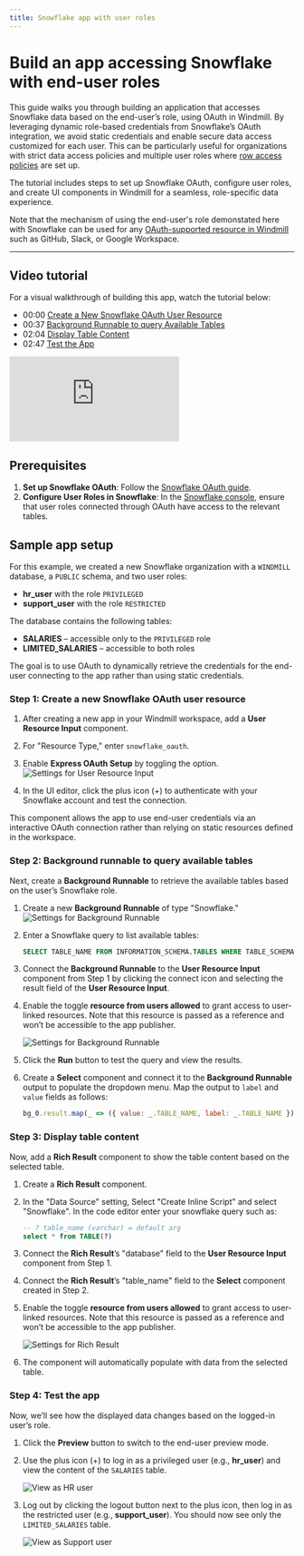 ```yaml
---
title: Snowflake app with user roles
---
```



# Build an app accessing Snowflake with end-user roles

This guide walks you through building an application that accesses Snowflake data based on the end-user’s role, using OAuth in Windmill. By leveraging dynamic role-based credentials from Snowflake’s OAuth integration, we avoid static credentials and enable secure data access customized for each user. This can be particularly useful for organizations with strict data access policies and multiple user roles where [row access policies](https://docs.snowflake.com/en/user-guide/security-row-intro) are set up.

The tutorial includes steps to set up Snowflake OAuth, configure user roles, and create UI components in Windmill for a seamless, role-specific data experience.

Note that the mechanism of using the end-user's role demonstated here with Snowflake can be used for any [OAuth-supported resource in Windmill](/docs/misc/setup_oauth#oauth) such as GitHub, Slack, or Google Workspace.

<div className="grid grid-cols-2 gap-6 mb-4">
	<DocCard
		title="Resources and resource types"
		description="Resources are structured configurations and connections to third-party systems, with Resource Types defining the schema for each Resource."
		href="/docs/core_concepts/resources_and_types"
	/>
	<DocCard
		title="Snowflake OAuth"
		description="Setup a Snowflake OAuth connection"
		href="/docs/misc/setup_oauth#snowflake"
		target="_blank"
	/>
</div>

---

## Video tutorial

For a visual walkthrough of building this app, watch the tutorial below:

- 00:00 [Create a New Snowflake OAuth User Resource](https://www.youtube.com/watch?v=9r17_ABP4Xk&t=0s)
- 00:37 [Background Runnable to query Available Tables](https://www.youtube.com/watch?v=9r17_ABP4Xk&t=21s)
- 02:04 [Display Table Content](https://www.youtube.com/watch?v=9r17_ABP4Xk&t=83s)
- 02:47 [Test the App](https://www.youtube.com/watch?v=9r17_ABP4Xk&t=147s)

<iframe
    style={{ aspectRatio: '16/9' }}
    src="https://www.youtube.com/embed/9r17_ABP4Xk"
    title="Small tutorial on how to build a Windmill App that uses Snowflake as a data source with OAuth roles and permissions"
    frameBorder="0"
    allow="accelerometer; autoplay; clipboard-write; encrypted-media; gyroscope; picture-in-picture; web-share"
    allowFullScreen
    className="border-2 rounded-lg object-cover w-full dark:border-gray-800"
></iframe>

## Prerequisites

1. **Set up Snowflake OAuth**: Follow the [Snowflake OAuth guide](/docs/misc/setup_oauth#snowflake).
2. **Configure User Roles in Snowflake**: In the [Snowflake console](https://app.snowflake.com/), ensure that user roles connected through OAuth have access to the relevant tables.

## Sample app setup

For this example, we created a new Snowflake organization with a `WINDMILL` database, a `PUBLIC` schema, and two user roles:

- **hr_user** with the role `PRIVILEGED`
- **support_user** with the role `RESTRICTED`

The database contains the following tables:
- **SALARIES** – accessible only to the `PRIVILEGED` role
- **LIMITED_SALARIES** – accessible to both roles

The goal is to use OAuth to dynamically retrieve the credentials for the end-user connecting to the app rather than using static credentials.

### Step 1: Create a new Snowflake OAuth user resource

1. After creating a new app in your Windmill workspace, add a **User Resource Input** component.
2. For "Resource Type," enter `snowflake_oauth`.
3. Enable **Express OAuth Setup** by toggling the option.
   ![Settings for User Resource Input](./user_resource_input.png)

4. In the UI editor, click the plus icon (+) to authenticate with your Snowflake account and test the connection.

This component allows the app to use end-user credentials via an interactive OAuth connection rather than relying on static resources defined in the workspace.

### Step 2: Background runnable to query available tables

Next, create a **Background Runnable** to retrieve the available tables based on the user’s Snowflake role.

1. Create a new **Background Runnable** of type "Snowflake."
   ![Settings for Background Runnable](./background_runnable_1.png)

2. Enter a Snowflake query to list available tables:

   ```sql
   SELECT TABLE_NAME FROM INFORMATION_SCHEMA.TABLES WHERE TABLE_SCHEMA = 'PUBLIC';
   ```

3. Connect the **Background Runnable** to the **User Resource Input** component from Step 1 by clicking the connect icon and selecting the result field of the **User Resource Input**.

4. Enable the toggle **resource from users allowed** to grant access to user-linked resources. Note that this resource is passed as a reference and won’t be accessible to the app publisher.

   ![Settings for Background Runnable](./background_runnable_2.png)

5. Click the **Run** button to test the query and view the results.

6. Create a **Select** component and connect it to the **Background Runnable** output to populate the dropdown menu. Map the output to `label` and `value` fields as follows:

   ```js
   bg_0.result.map(_ => ({ value: _.TABLE_NAME, label: _.TABLE_NAME }))
   ```

### Step 3: Display table content

Now, add a **Rich Result** component to show the table content based on the selected table.

1. Create a **Rich Result** component.
2. In the "Data Source" setting, Select "Create Inline Script" and select "Snowflake". In the code editor enter your snowflake query such as:
   ```sql
   -- ? table_name (varchar) = default arg
   select * from TABLE(?)
   ```
2. Connect the **Rich Result**’s "database" field to the **User Resource Input** component from Step 1.
3. Connect the **Rich Result**’s "table_name" field to the **Select** component created in Step 2.
4. Enable the toggle **resource from users allowed** to grant access to user-linked resources. Note that this resource is passed as a reference and won’t be accessible to the app publisher.

   ![Settings for Rich Result](./rich_result.png)

4. The component will automatically populate with data from the selected table.

### Step 4: Test the app

Now, we’ll see how the displayed data changes based on the logged-in user’s role.

1. Click the **Preview** button to switch to the end-user preview mode.
2. Use the plus icon (+) to log in as a privileged user (e.g., **hr_user**) and view the content of the `SALARIES` table.

   ![View as HR user](./hr_view.png)

3. Log out by clicking the logout button next to the plus icon, then log in as the restricted user (e.g., **support_user**). You should now see only the `LIMITED_SALARIES` table.

   ![View as Support user](./support_view.png)

